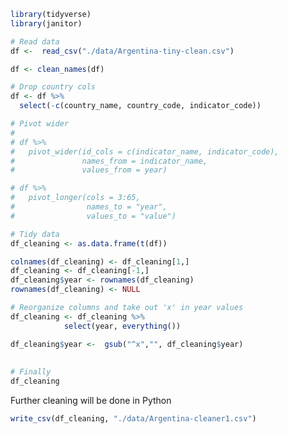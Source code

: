 ```r

library(tidyverse)
library(janitor)
```

```r

# Read data
df <-  read_csv("./data/Argentina-tiny-clean.csv")

df <- clean_names(df)

# Drop country cols
df <- df %>% 
  select(-c(country_name, country_code, indicator_code))

# Pivot wider
# 
# df %>% 
#   pivot_wider(id_cols = c(indicator_name, indicator_code),
#               names_from = indicator_name,
#               values_from = year)

# df %>% 
#   pivot_longer(cols = 3:65,
#                names_to = "year",
#                values_to = "value")

# Tidy data
df_cleaning <- as.data.frame(t(df))

colnames(df_cleaning) <- df_cleaning[1,]
df_cleaning <- df_cleaning[-1,]
df_cleaning$year <- rownames(df_cleaning)
rownames(df_cleaning) <- NULL

# Reorganize columns and take out 'x' in year values
df_cleaning <- df_cleaning %>% 
            select(year, everything())

df_cleaning$year <-  gsub("^x","", df_cleaning$year)
            
  
# Finally
df_cleaning


```
Further cleaning will be done in Python

```r

write_csv(df_cleaning, "./data/Argentina-cleaner1.csv")

```

